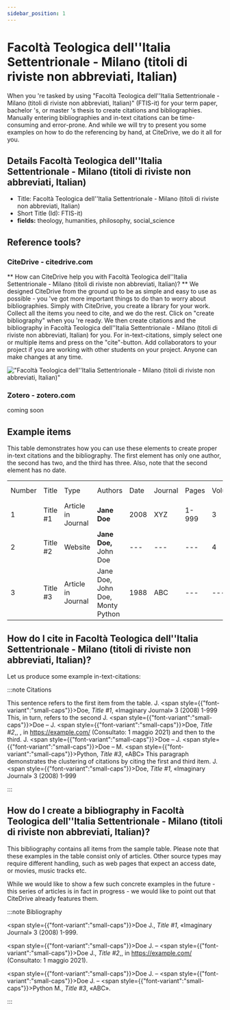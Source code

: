 ```yaml
---
sidebar_position: 1
---
```


# Facoltà Teologica dell''Italia Settentrionale - Milano (titoli di riviste non abbreviati, Italian)

When you 're tasked by using "Facoltà Teologica dell''Italia Settentrionale - Milano (titoli di riviste non abbreviati, Italian)" (FTIS-it) for your term paper, bachelor 's, or master 's thesis to create citations and bibliographies.
Manually entering bibliographies and in-text citations can be time-consuming and error-prone. And while we will try to present you some examples on how to do the referencing by hand, at CiteDrive, we do it all for you.

## Details  Facoltà Teologica dell''Italia Settentrionale - Milano (titoli di riviste non abbreviati, Italian)
* Title: Facoltà Teologica dell''Italia Settentrionale - Milano (titoli di riviste non abbreviati, Italian)
* Short Title (Id): FTIS-it)
* **fields:** theology, humanities, philosophy, social_science

## Reference tools?
### CiteDrive - citedrive.com
** How can CiteDrive help you with Facoltà Teologica dell''Italia Settentrionale - Milano (titoli di riviste non abbreviati, Italian)? **
We designed CiteDrive from the ground up to be as simple and easy to use as possible - you 've got more important things to do than to worry about bibliographies. Simply with CiteDrive, you create a library for your work. Collect all the items you need to cite, and we do the rest. Click on "create bibliography" when you 're ready. We then create citations and the bibliography in Facoltà Teologica dell''Italia Settentrionale - Milano (titoli di riviste non abbreviati, Italian) for you. For in-text-citations, simply select one or multiple items and press on the "cite"-button. Add collaborators to your project if you are working with other students on your project. Anyone can make changes at any time.


!["Facoltà Teologica dell''Italia Settentrionale - Milano (titoli di riviste non abbreviati, Italian)"](images/facolta-teologica-dellitalia-settentrionale--milano-titoli-di-riviste-non-abbreviati-italian.svg "Choose Facoltà Teologica dell''Italia Settentrionale - Milano (titoli di riviste non abbreviati, Italian) in the CiteDrive App")

### Zotero - zotero.com

coming soon

## Example items

This table demonstrates how you can use these elements to create proper in-text citations and the bibliography. The first element has only one author, the second has two, and the third has three. Also, note that the second element has no date.


<table>
  <tr>
   <td>Number
   </td>
   <td>Title
   </td>
   <td>Type
   </td>
   <td>Authors
   </td>
   <td>Date
   </td>
   <td>Journal
   </td>
   <td>Pages
   </td>
   <td>Volume
   </td>
   <td>Issue
   </td>
   <td>Access Date
   </td>
  </tr>
  <tr>
   <td>1
   </td>
   <td>Title #1
   </td>
   <td>Article in Journal
   </td>
   <td><strong>Jane Doe</strong>
   </td>
   <td>2008
   </td>
   <td>XYZ
   </td>
   <td>1-999
   </td>
   <td>3
   </td>
   <td>2
   </td>
   <td>--
   </td>
  </tr>
  <tr>
   <td>
2
   </td>
   <td>Title #2
   </td>
   <td>Website
   </td>
   <td><strong>Jane Doe, </strong>John Doe
   </td>
   <td>---
   </td>
   <td>---
   </td>
   <td>---
   </td>
   <td>4
   </td>
   <td>---
   </td>
   <td>2020-05-01
   </td>
  </tr>
  <tr>
   <td>3
   </td>
   <td>Title #3
   </td>
   <td>Article in Journal
   </td>
   <td>Jane Doe, John Doe, Monty Python
   </td>
   <td>1988
   </td>
   <td>ABC
   </td>
   <td>---
   </td>
   <td>---
   </td>
   <td>16
   </td>
   <td>---
   </td>
  </tr>
</table>



## How do I cite in  Facoltà Teologica dell''Italia Settentrionale - Milano (titoli di riviste non abbreviati, Italian)?

Let us produce some example in-text-citations:

:::note Citations


This sentence refers to the first item from the table. J. <span style={{"font-variant":"small-caps"}}>Doe</span>, <i>Title #1</i>, «Imaginary Journal» 3 (2008)  1-999 This, in turn, refers to the second J. <span style={{"font-variant":"small-caps"}}>Doe</span> – J. <span style={{"font-variant":"small-caps"}}>Doe</span>, <i>Title #2</i>,, , in https://example.com/ (Consultato: 1 maggio 2021)
and then to the third.  J. <span style={{"font-variant":"small-caps"}}>Doe</span> – J. <span style={{"font-variant":"small-caps"}}>Doe</span> – M. <span style={{"font-variant":"small-caps"}}>Python</span>, <i>Title #3</i>, «ABC»
This paragraph demonstrates the clustering of citations by citing the first and third item. J. <span style={{"font-variant":"small-caps"}}>Doe</span>, <i>Title #1</i>, «Imaginary Journal» 3 (2008)  1-999

:::

## How do I create a bibliography in Facoltà Teologica dell''Italia Settentrionale - Milano (titoli di riviste non abbreviati, Italian)?

This bibliography contains all items from the sample table. Please note that these examples in the table consist only of articles. Other source types may require different handling, such as web pages that expect an access date, or movies, music tracks etc.

While we would like to show a few such concrete examples in the future - this series of articles is in fact in progress - we would like to point out that CiteDrive already features them.

:::note Bibliography

<span style={{"font-variant":"small-caps"}}>Doe</span> J., <i>Title #1</i>, «Imaginary Journal» 3 (2008)  1-999.

<span style={{"font-variant":"small-caps"}}>Doe</span> J. – <span style={{"font-variant":"small-caps"}}>Doe</span> J., <i>Title #2</i>,, in https://example.com/ (Consultato: 1 maggio 2021).

<span style={{"font-variant":"small-caps"}}>Doe</span> J. – <span style={{"font-variant":"small-caps"}}>Doe</span> J. – <span style={{"font-variant":"small-caps"}}>Python</span> M., <i>Title #3</i>, «ABC».



:::


        